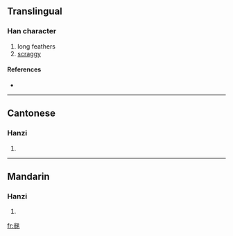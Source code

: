{{also|毿}}
==Translingual==

===Han character===
{{Han char|rn=82|rad=毛|as=08|sn=12|four=|canj=戈竹竹手山 (IHHQU), X戈竹竹手 (XIHHQ)}}

# long feathers
# [[scraggy]]

====References====
* {{Han ref|kx=0594.261|hdz=32001.070|uh=6BF5|ud=27637}}

----

==Cantonese==

===Hanzi===
{{yue-hanzi|jyut=|y=saam1}}

# {{defn|Cantonese}}

----

==Mandarin==

===Hanzi===
{{cmn-hanzi|tra=毿|pin=[[sān]] ([[san1]])|wg=san<sup>1</sup>}}

# {{defn|Mandarin}}

[[fr:毵]]